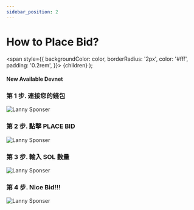 ```yaml
---
sidebar_position: 2
---
```


# How to Place Bid?

  <span
    style={{
      backgroundColor: color,
      borderRadius: '2px',
      color: '#fff',
      padding: '0.2rem',
    }}>
    {children}
  </span>
);

#### New Available <Highlight color="#25c2a0">Devnet</Highlight>

### 第 1 步. 連接您的錢包

![Lanny Sponser](/img/nfts/bid/NFT-1.png)

### 第 2 步. 點擊 **PLACE BID**

![Lanny Sponser](/img/nfts/bid/NFT-2.png)

### 第 3 步. 輸入 SOL 數量

![Lanny Sponser](/img/nfts/bid/NFT-3.png)

### 第 4 步. Nice Bid!!!

![Lanny Sponser](/img/nfts/bid/NFT-4.png)
